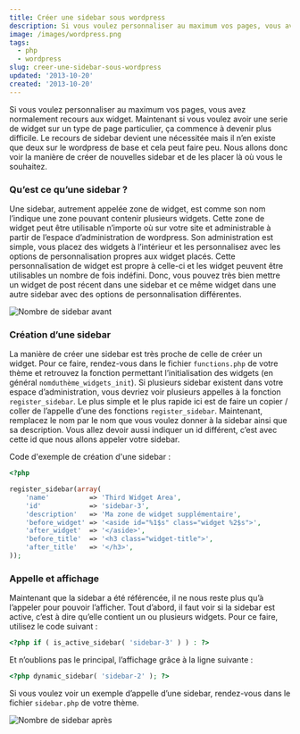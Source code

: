 ```yaml
---
title: Créer une sidebar sous wordpress
description: Si vous voulez personnaliser au maximum vos pages, vous avez normalement recours aux widget. Maintenant si vous voulez avoir une serie de widget sur un type de page particulier, ça commence à devenir plus difficile. Le recours de sidebar devient une nécessitée mais il n’en existe que deux sur le wordpress de base et cela peut faire peu. Nous allons donc voir la manière de créer de nouvelles sidebar et de les placer là où vous le souhaitez.
image: /images/wordpress.png
tags:
  - php
  - wordpress
slug: creer-une-sidebar-sous-wordpress
updated: '2013-10-20'
created: '2013-10-20'
---
```


Si vous voulez personnaliser au maximum vos pages, vous avez normalement recours aux widget. Maintenant si vous voulez avoir une serie de widget sur un type de page particulier, ça commence à devenir plus difficile. Le recours de sidebar devient une nécessitée mais il n’en existe que deux sur le wordpress de base et cela peut faire peu. Nous allons donc voir la manière de créer de nouvelles sidebar et de les placer là où vous le souhaitez.

### Qu’est ce qu’une sidebar ?

Une sidebar, autrement appelée zone de widget, est comme son nom l’indique une zone pouvant contenir plusieurs widgets. Cette zone de widget peut être utilisable n’importe où sur votre site et administrable à partir de l’espace d’administration de wordpress. Son administration est simple, vous placez des widgets à l’intérieur et les personnalisez avec les options de personnalisation propres aux widget placés. Cette personnalisation de widget est propre à celle-ci et les widget peuvent être utilisables un nombre de fois indéfini. Donc, vous pouvez très bien mettre un widget de post récent dans une sidebar et ce même widget dans une autre sidebar avec des options de personnalisation différentes.

![Nombre de sidebar avant](/images/sidebar1.jpg)

### Création d’une sidebar

La manière de créer une sidebar est très proche de celle de créer un widget. Pour ce faire, rendez-vous dans le fichier `functions.php` de votre thème et retrouvez la fonction permettant l’initialisation des widgets (en général `nomduthème_widgets_init`). Si plusieurs sidebar existent dans votre espace d’administration, vous devriez voir plusieurs appelles à la fonction `register_sidebar`. Le plus simple et le plus rapide ici est de faire un copier / coller de l’appelle d’une des fonctions `register_sidebar`. Maintenant, remplacez le nom par le nom que vous voulez donner à la sidebar ainsi que sa description. Vous allez devoir aussi indiquer un id différent, c’est avec cette id que nous allons appeler votre sidebar.

Code d'exemple de création d'une sidebar :

```php
<?php

register_sidebar(array(
    'name'          => 'Third Widget Area',
    'id'            => 'sidebar-3',
    'description'   => 'Ma zone de widget supplémentaire',
    'before_widget' => '<aside id="%1$s" class="widget %2$s">',
    'after_widget'  => '</aside>',
    'before_title'  => '<h3 class="widget-title">',
    'after_title'   => '</h3>',
));

```

### Appelle et affichage

Maintenant que la sidebar a été référencée, il ne nous reste plus qu’à l’appeler pour pouvoir l’afficher. Tout d’abord, il faut voir si la sidebar est active, c’est à dire qu’elle contient un ou plusieurs widgets. Pour ce faire, utilisez le code suivant :

```php
<?php if ( is_active_sidebar( 'sidebar-3' ) ) : ?>
```

Et n’oublions pas le principal, l’affichage grâce à la ligne suivante :

```php
<?php dynamic_sidebar( 'sidebar-2' ); ?>
```

Si vous voulez voir un exemple d’appelle d’une sidebar, rendez-vous dans le fichier `sidebar.php` de votre thème.

![Nombre de sidebar après](/images/sidebar2.jpg)
